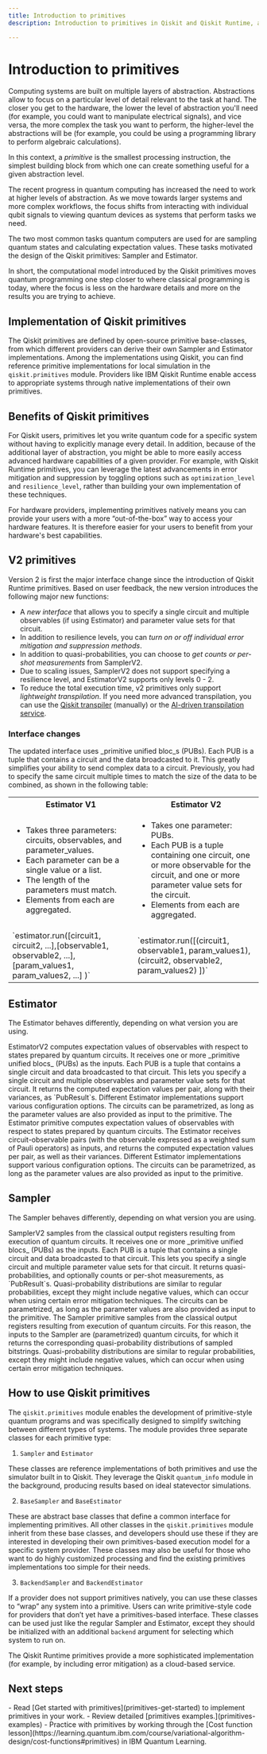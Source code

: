 ```yaml
---
title: Introduction to primitives
description: Introduction to primitives in Qiskit and Qiskit Runtime, and an explanation of available primitives

---
```


# Introduction to primitives

Computing systems are built on multiple layers of abstraction. Abstractions allow to focus on a
particular level of detail relevant to the task at hand. The closer you get to the hardware,
the lower the level of abstraction you'll need (for example, you could
want to manipulate electrical signals), and vice versa, the more complex the task you want to perform,
the higher-level the abstractions will be (for example, you could be using a programming library to perform
algebraic calculations).

In this context, a _primitive_ is the smallest processing instruction, the simplest building block from which
one can create something useful for a given abstraction level.

The recent progress in quantum computing has increased the need to work at higher levels of abstraction.
As we move towards larger systems and more complex workflows, the focus shifts from interacting with individual
qubit signals to viewing quantum devices as systems that perform tasks we need.

The two most common tasks quantum computers are used for are sampling quantum states and calculating expectation values.
These tasks motivated the design of the Qiskit primitives: Sampler and Estimator.

In short, the computational model introduced by the Qiskit primitives moves quantum programming one step closer
to where classical programming is today, where the focus is less on the hardware details and more on the results
you are trying to achieve.

## Implementation of Qiskit primitives

The Qiskit primitives are defined by open-source primitive base-classes, from
which different providers can derive their own Sampler and Estimator implementations. Among the implementations
using Qiskit, you can find reference primitive implementations for local simulation in the `qiskit.primitives` module.
Providers like IBM Qiskit Runtime enable access to appropriate systems through native implementations of
their own primitives.

## Benefits of Qiskit primitives

For Qiskit users, primitives let you write quantum code for a specific system without having to explicitly
manage every detail. In addition, because of the additional layer of abstraction, you might be able to more easily
access advanced hardware capabilities of a given provider. For example, with Qiskit Runtime primitives,
you can leverage the latest advancements in error mitigation and suppression by toggling options such as
`optimization_level` and `resilience_level`, rather than building your own implementation of these techniques.

For hardware providers, implementing primitives natively means you can provide your users with a more “out-of-the-box”
way to access your hardware features. It is therefore easier for your users to benefit from your hardware's
best capabilities.

## V2 primitives

Version 2 is first the major interface change since the introduction of Qiskit Runtime primitives. Based on user feedback, the new version introduces the following major new functions:

* A *new interface* that allows you to specify a single circuit and multiple observables (if using Estimator) and parameter value sets for that circuit. 
* In addition to resilience levels, you can *turn on or off individual error mitigation and suppression methods*.
* In addition to quasi-probabilities, you can choose to *get counts or per-shot measurements* from SamplerV2.
* Due to scaling issues, SamplerV2 does not support specifying a resilience level, and EstimatorV2 supports only levels 0 - 2. 
* To reduce the total execution time, v2 primitives only support *lightweight transpilation*. If you need more advanced transpilation, you can use the [Qiskit transpiler](advanced-runtime-options#runtime-compilation) (manually) or the [AI-driven transpilation service](../transpile/qiskit-transpiler-service).

### Interface changes

The updated interface uses _primitive unified bloc_s (PUBs).  Each PUB is a tuple that contains a circuit and the data broadcasted to it. This greatly simplifies your ability to send complex data to a circuit.  Previously, you had to specify the same circuit multiple times to match the size of the data to be combined, as shown in the following table: 

<table style="width:100%">
  <tbody>
    <tr>
      <th style="width:50%">Estimator V1</th>
      <th>Estimator V2</th>
    </tr>
    <tr>
      <td>
        <ul>
          <li>Takes three parameters: circuits, observables, and parameter_values.</li>
          <li>Each parameter can be a single value or a list.</li>
          <li>The length of the parameters must match. </li>
          <li>Elements from each are aggregated.</li>
        </ul>
      </td>  
      <td>
        <ul>
          <li>Takes one parameter: PUBs.</li>
          <li>Each PUB is a tuple containing one circuit, one or more observable for the circuit, and one or more parameter value sets for the circuit.</li>
          <li>Elements from each are aggregated.</li>
        </ul>
      </td>
    </tr>
    <tr>
      <td>`estimator.run([circuit1, circuit2, ...],[observable1, observable2, ...],[param_values1, param_values2, ...] )`</td>
      <td>`estimator.run([(circuit1, observable1, param_values1),(circuit2, observable2, param_values2) ])`</td>
    </tr>
  </tbody>
</table>

## Estimator

The Estimator behaves differently, depending on what version you are using. 

<Tabs>
  <TabItem value="EstimatorV2" label="EstimatorV2">
    EstimatorV2 computes expectation values of observables with respect to states prepared by quantum circuits.
It receives one or more _primitive unified blocs_ (PUBs) as the inputs. Each PUB is a tuple that contains a single circuit and data broadcasted to that circuit. This lets you specify a single circuit and multiple observables and parameter value sets for that circuit. It returns the computed expectation values per pair, along with their
variances, as `PubResult`s. Different Estimator implementations support various configuration options. The circuits
can be parametrized, as long as the parameter values are also provided as input to the primitive.
  </TabItem>

  <TabItem value="EstimatorV1" label="Estimator (V1)">
    The Estimator primitive computes expectation values of observables with respect to states prepared by quantum circuits.
The Estimator receives circuit-observable pairs (with the observable expressed as a
weighted sum of Pauli operators) as inputs, and returns the computed expectation values per pair, as well as their
variances. Different Estimator implementations support various configuration options. The circuits
can be parametrized, as long as the parameter values are also provided as input to the primitive.
  </TabItem>
</Tabs>

## Sampler

The Sampler behaves differently, depending on what version you are using. 

<Tabs>
  <TabItem value="SamplerV2" label="SamplerV2">
    SamplerV2 samples from the classical output registers resulting from execution of quantum circuits.
It receives one or more _primitive unified blocs_ (PUBs) as the inputs. Each PUB is a tuple that contains a single circuit and data broadcasted to that circuit. This lets you specify a single circuit and multiple parameter value sets for that circuit. It returns quasi-probabilities, and optionally counts or per-shot measurements, as `PubResult`s.  Quasi-probability distributions are similar to regular
probabilities, except they might include negative values, which can occur when using certain error mitigation techniques. The circuits
can be parametrized, as long as the parameter values are also provided as input to the primitive.
  </TabItem>

  <TabItem value="SamplerV1" label="Sampler (V1)">
    The Sampler primitive samples from the classical output registers resulting from execution of quantum circuits.
For this reason, the inputs to the Sampler are (parametrized) quantum circuits, for which it returns the corresponding
quasi-probability distributions of sampled bitstrings. Quasi-probability distributions are similar to regular
probabilities, except they might include negative values, which can occur when using certain error mitigation techniques.
  </TabItem>
</Tabs>


## How to use Qiskit primitives

The `qiskit.primitives` module enables the development of primitive-style quantum programs and was specifically
designed to simplify switching between different types of systems. The module provides three separate classes
for each primitive type:

1. `Sampler` and `Estimator`

These classes are reference implementations of both primitives and use the simulator built in to Qiskit. They leverage the Qiskit `quantum_info` module in the background, producing results based on ideal statevector simulations.

2. `BaseSampler` and `BaseEstimator`

These are abstract base classes that define a common interface for implementing primitives. All other classes in the `qiskit.primitives` module inherit from these base classes, and developers should use these if they are interested in developing their own primitives-based execution model for a specific system provider. These classes may also be useful for those who want to do highly customized processing and find the existing primitives implementations too simple for their needs.

3. `BackendSampler` and `BackendEstimator`

If a provider does not support primitives natively, you can use these classes to “wrap” any system into a primitive. Users can write primitive-style code for providers that don’t yet have a primitives-based interface. These classes can be used just like the regular Sampler and Estimator, except they should be initialized with an additional `backend` argument for selecting which system to run on.

The Qiskit Runtime primitives provide a more sophisticated implementation (for example, by including error mitigation) as a cloud-based service.

## Next steps

<Admonition type="tip" title="Recommendations">
    - Read [Get started with primitives](primitives-get-started) to implement primitives in your work.
    - Review detailed [primitives examples.](primitives-examples)
    - Practice with primitives by working through the [Cost function lesson](https://learning.quantum.ibm.com/course/variational-algorithm-design/cost-functions#primitives) in IBM Quantum Learning.
</Admonition>
